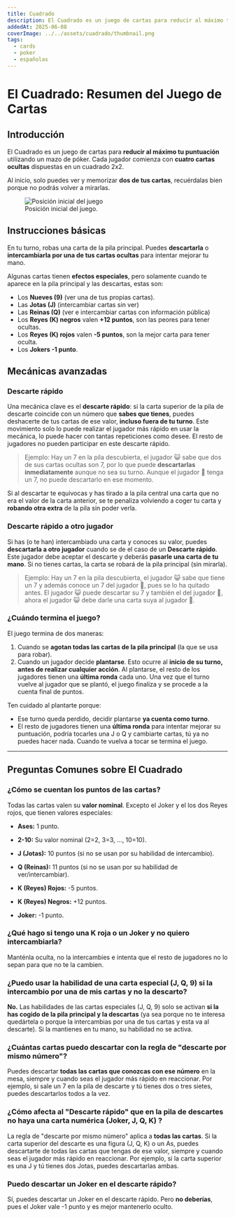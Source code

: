 ```yaml
---
title: Cuadrado
description: El Cuadrado es un juego de cartas para reducir al máximo tu puntuación utilizando un mazo de póker.
addedAt: 2025-06-08
coverImage: ../../assets/cuadrado/thumbnail.png
tags: 
  - cards
  - poker
  - españolas
---
```


# El Cuadrado: Resumen del Juego de Cartas

## Introducción
El Cuadrado es un juego de cartas para **reducir al máximo tu puntuación** utilizando un mazo de póker. Cada jugador comienza con **cuatro cartas ocultas** dispuestas en un cuadrado 2x2. 

Al inicio, solo puedes ver y memorizar **dos de tus cartas**, recuérdalas bien porque no podrás volver a mirarlas.
<figure>

<Image src={initial} alt="Posición inicial del juego" class="w-full h-auto max-w-[250px]" />
  <figcaption>Posición inicial del juego.</figcaption>
</figure>

## Instrucciones básicas
En tu turno, robas una carta de la pila principal. Puedes **descartarla** o **intercambiarla por una de tus cartas ocultas** para intentar mejorar tu mano. 

Algunas cartas tienen **efectos especiales**, pero solamente cuando te aparece en la pila principal y las descartas, estas son:
- Los **Nueves (9)** (ver una de tus propias cartas).
- Las **Jotas (J)** (intercambiar cartas sin ver)
- Las **Reinas (Q)** (ver e intercambiar cartas con información pública)
- Los **Reyes (K) negros** valen **+12 puntos**, son las peores para tener ocultas.
- Los **Reyes (K) rojos** valen **-5 puntos**, son la mejor carta para tener oculta.
- Los **Jokers -1 punto**.

## Mecánicas avanzadas
### Descarte rápido
Una mecánica clave es el **descarte rápido**: si la carta superior de la pila de descarte coincide con un número que **sabes que tienes**, puedes deshacerte de tus cartas de ese valor, **incluso fuera de tu turno**. Este movimiento solo lo puede realizar el jugador más rápido en usar la mecánica, lo puede hacer con tantas repeticiones como desee. El resto de jugadores no pueden participar en este descarte rápido.

> Ejemplo: Hay un 7 en la pila descubierta, el jugador 😺 sabe que dos de sus cartas ocultas son 7, por lo que puede **descartarlas inmediatamente** aunque no sea su turno. Aunque el jugador 🐔 tenga un 7, no puede descartarlo en ese momento.

Si al descartar te equivocas y has tirado a la pila central una carta que no era el valor de la carta anterior, se te penaliza volviendo a coger tu carta y **robando otra extra** de la pila sin poder verla.

### Descarte rápido a otro jugador
Si has (o te han) intercambiado una carta y conoces su valor, puedes **descartarla a otro jugador** cuando se de el caso de un **Descarte rápido**. Este jugador debe aceptar el descarte y deberás **pasarle una carta de tu mano**. Si no tienes cartas, la carta se robará de la pila principal (sin mirarla).

> Ejemplo: Hay un 7 en la pila descubierta, el jugador 😺 sabe que tiene un 7 y además conoce un 7 del jugador 🐔, pues se lo ha quitado antes. El jugador 😺 puede descartar su 7 y también el del jugador 🐔, ahora el jugador 😺 debe darle una carta suya al jugador 🐔.


### ¿Cuándo termina el juego?

El juego termina de dos maneras:
1.  Cuando se **agotan todas las cartas de la pila principal** (la que se usa para robar).
2.  Cuando un jugador decide **plantarse**. Esto ocurre al **inicio de su turno, antes de realizar cualquier acción**. Al plantarse, el resto de los jugadores tienen una **última ronda** cada uno. Una vez que el turno vuelve al jugador que se plantó, el juego finaliza y se procede a la cuenta final de puntos.

Ten cuidado al plantarte porque: 
- Ese turno queda perdido, decidir plantarse **ya cuenta como turno**.
- El resto de jugadores tienen una **última ronda** para intentar mejorar su puntuación, podría tocarles una J o Q y cambiarte cartas, tú ya no puedes hacer nada. Cuando te vuelva a tocar se termina el juego.
---

## Preguntas Comunes sobre El Cuadrado

### ¿Cómo se cuentan los puntos de las cartas?

Todas las cartas valen su **valor nominal**. Excepto el Joker y el los dos Reyes rojos, que tienen valores especiales:

* **Ases:** 1 punto.
* **2-10:** Su valor nominal (2=2, 3=3, ..., 10=10).

* **J (Jotas):** 10 puntos (si no se usan por su habilidad de intercambio).
* **Q (Reinas):** 11 puntos (si no se usan por su habilidad de ver/intercambiar).
* **K (Reyes) Rojos:** -5 puntos.
* **K (Reyes) Negros:** +12 puntos.
* **Joker:** -1 punto.

### ¿Qué hago si tengo una K roja o un Joker y no quiero intercambiarla?

Manténla oculta, no la intercambies e intenta que el resto de jugadores no lo sepan para que no te la cambien. 

### ¿Puedo usar la habilidad de una carta especial (J, Q, 9) si la intercambio por una de mis cartas y no la descarto?

**No.** Las habilidades de las cartas especiales (J, Q, 9) solo se activan **si la has cogido de la pila principal y la descartas** (ya sea porque no te interesa quedártela o porque la intercambias por una de tus cartas y esta va al descarte). Si la mantienes en tu mano, su habilidad no se activa.

### ¿Cuántas cartas puedo descartar con la regla de "descarte por mismo número"?

Puedes descartar **todas las cartas que conozcas con ese número** en la mesa, siempre y cuando seas el jugador más rápido en reaccionar. Por ejemplo, si sale un 7 en la pila de descarte y tú tienes dos o tres sietes, puedes descartarlos todos a la vez.

### ¿Cómo afecta al "Descarte rápido" que en la pila de descartes no haya una carta numérica (Joker, J, Q, K) ?

La regla de "descarte por mismo número" aplica a **todas las cartas**. Si la carta superior del descarte es una figura (J, Q, K) o un As, puedes descartarte de todas las cartas que tengas de ese valor, siempre y cuando seas el jugador más rápido en reaccionar. Por ejemplo, si la carta superior es una J y tú tienes dos Jotas, puedes descartarlas ambas.

### Puedo descartar un Joker en el descarte rápido?
Sí, puedes descartar un Joker en el descarte rápido.
Pero **no deberías**, pues el Joker vale -1 punto y es mejor mantenerlo oculto. 

 

